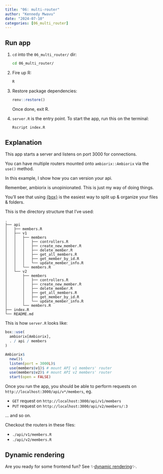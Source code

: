 ```yaml
---
title: "06: multi-router"
author: "Kennedy Mwavu"
date: "2024-07-10"
categories: [06_multi_router]
---
```


## Run app

1. `cd` into the `06_multi_router/` dir:

    ```bash
    cd 06_multi_router/
    ```

1. Fire up R:
    
    ```bash
    R
    ```

1. Restore package dependencies:
    
    ```r
    renv::restore()
    ```

    Once done, exit R.
1. `server.R` is the entry point. To start the app, run this on the terminal:
    
    ```bash
    Rscript index.R
    ```

## Explanation

This app starts a server and listens on port 3000 for connections.

You can have multiple routers mounted onto `ambiorix::Ambiorix` via the `use()` method.

In this example, I show how you can version your api.

Remember, ambiorix is unopinionated. This is just my way of doing things.

You'll see that using [{box}](https://github.com/klmr/box) is the easiest way to split up &
organize your files & folders.

This is the directory structure that I've used:

```
.
├── api
│   ├── members.R
│   ├── v1
│   │   ├── members
│   │   │   ├── controllers.R
│   │   │   ├── create_new_member.R
│   │   │   ├── delete_member.R
│   │   │   ├── get_all_members.R
│   │   │   ├── get_member_by_id.R
│   │   │   └── update_member_info.R
│   │   └── members.R
│   └── v2
│       ├── members
│       │   ├── controllers.R
│       │   ├── create_new_member.R
│       │   ├── delete_member.R
│       │   ├── get_all_members.R
│       │   ├── get_member_by_id.R
│       │   └── update_member_info.R
│       └── members.R
├── index.R
└── README.md
```

This is how `server.R` looks like:

```r
box::use(
  ambiorix[Ambiorix],
  . / api / members
)

Ambiorix$
  new()$
  listen(port = 3000L)$
  use(members$v1)$ # mount API v1 members' router
  use(members$v2)$ # mount API v2 members' router
  start(open = FALSE)
```

Once you run the app, you should be able to perform requests on
`http://localhost:3000/api/v*/members`, eg.

- `GET` request on `http://localhost:3000/api/v1/members`
- `PUT` request on `http://localhost:3000/api/v2/members/:3`

... and so on.

Checkout the routers in these files:

- `./api/v1/members.R`
- `./api/v2/members.R`

## Dynamic rendering

Are you ready for some frontend fun? See ✨[dynamic rendering](../07_dynamic_rendering/index.qmd)✨.

